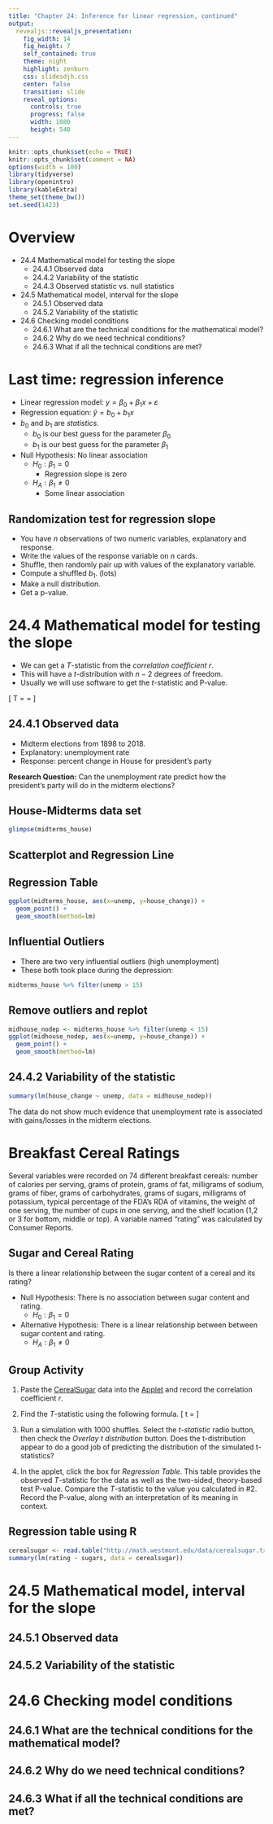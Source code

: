 ```yaml
---
title: "Chapter 24: Inference for linear regression, continued"
output: 
  revealjs::revealjs_presentation:
    fig_width: 14 
    fig_height: 7
    self_contained: true
    theme: night
    highlight: zenburn
    css: slidesdjh.css
    center: false
    transition: slide
    reveal_options:
      controls: true
      progress: false
      width: 1080
      height: 540
---
```


```r
knitr::opts_chunk$set(echo = TRUE)
knitr::opts_chunk$set(comment = NA)
options(width = 100)
library(tidyverse)
library(openintro)
library(kableExtra)
theme_set(theme_bw())
set.seed(1423)
```

# Overview

- 24.4 Mathematical model for testing the slope
    - 24.4.1 Observed data
    - 24.4.2 Variability of the statistic
    - 24.4.3 Observed statistic vs. null statistics
- 24.5 Mathematical model, interval for the slope
    - 24.5.1 Observed data
    - 24.5.2 Variability of the statistic
- 24.6 Checking model conditions
    - 24.6.1 What are the technical conditions for the mathematical model?
    - 24.6.2 Why do we need technical conditions?
    - 24.6.3 What if all the technical conditions are met?

# Last time: regression inference

- Linear regression model: $y = \beta_0 + \beta_1x + \varepsilon$
- Regression equation: $\hat{y} = b_0 + b_1x$
- $b_0$ and $b_1$ are *statistics*.
    - $b_0$ is our best guess for the parameter $\beta_0$
    - $b_1$ is our best guess for the parameter $\beta_1$
- Null Hypothesis: No linear association
    - $H_0: \beta_1 = 0$
        - Regression slope is zero
    - $H_A: \beta_1 \neq 0$
        - Some linear association
        
## Randomization test for regression slope

- You have $n$ observations of two numeric variables, explanatory and response.
- Write the values of the response variable on $n$ cards.
- Shuffle, then randomly pair up with values of the explanatory variable.
- Compute a shuffled $b_1$. (lots)
- Make a null distribution.
- Get a p-value.


##  {data-background="https://openintro-ims.netlify.app/24-inf-model-slr_files/figure-html/permweightScatter-1.png" data-background-size="contain"}

##  {data-background="https://openintro-ims.netlify.app/24-inf-model-slr_files/figure-html/permweekslm-1.png" data-background-size="contain"}

##  {data-background="https://openintro-ims.netlify.app/24-inf-model-slr_files/figure-html/nulldistBirths-1.png" data-background-size="contain"}

# 24.4 Mathematical model for testing the slope

- We can get a $T$-statistic from the *correlation coefficient* $r$.
- This will have a $t$-distribution with $n-2$ degrees of freedom.
- Usually we will use software to get the $t$-statistic and P-value.

\[
T = \frac{r}{\sqrt{\frac{1-r^2}{n-2}}} = \frac{b_1 - 0}{SE_{b_1}}
\]

## 24.4.1 Observed data

- Midterm elections from 1898 to 2018.
- Explanatory: unemployment rate
- Response: percent change in House for president's party

**Research Question:** Can the unemployment rate predict how the president's party will do in the midterm elections?

## House-Midterms data set

```r
glimpse(midterms_house)
```

## Scatterplot and Regression Line

## Regression Table

```r
ggplot(midterms_house, aes(x=unemp, y=house_change)) + 
  geom_point() +
  geom_smooth(method=lm)
```

## Influential Outliers

- There are two very influential outliers (high unemployment)
- These both took place during the depression:

```r
midterms_house %>% filter(unemp > 15)
```

## Remove outliers and replot

```r
midhouse_nodep <- midterms_house %>% filter(unemp < 15)
ggplot(midhouse_nodep, aes(x=unemp, y=house_change)) + 
  geom_point() +
  geom_smooth(method=lm)
```

## 24.4.2 Variability of the statistic

```r
summary(lm(house_change ~ unemp, data = midhouse_nodep))
```

The data do not show much evidence that unemployment rate is associated with gains/losses in the midterm elections.

# Breakfast Cereal Ratings

Several variables were recorded on 74 different breakfast cereals: number of calories per serving, grams of protein, grams of fat, milligrams of sodium, grams of fiber, grams of carbohydrates, grams of sugars, milligrams of potassium, typical percentage of the FDA's RDA of vitamins, the weight of one serving, the number of cups in one serving, and the shelf location (1,2 or 3 for bottom, middle or top). A variable named "rating" was calculated by Consumer Reports.

## Sugar and Cereal Rating 

Is there a linear relationship between the sugar content of a cereal and its rating?

- Null Hypothesis: There is no association between sugar content and rating.
    + $H_0: \beta_1 = 0$
- Alternative Hypothesis: There is a linear relationship between between sugar content and rating.
    + $H_A: \beta_1 \neq 0$ 

## Group Activity

1. Paste the [CerealSugar](http://math.westmont.edu/data/cerealsugar.txt) data into the [Applet](http://www.rossmanchance.com/applets/RegShuffle.htm?hideExtras=2) and record the correlation coefficient $r$.

2. Find the $T$-statistic using the following formula.
\[
t = \frac{r}{\sqrt{\frac{1-r^2}{n-2}}} 
\]

3. Run a simulation with 1000 shuffles. Select the *t-statistic* radio button, then check the *Overlay t distribution* button. Does the t-distribution appear to do a good job of predicting the distribution of the simulated t-statistics? 

4. In the applet, click the box for *Regression Table*. This table provides the observed $T$-statistic for the data as well as the two-sided, theory-based test P-value. Compare the $T$-statistic to the value you calculated in #2. Record the P-value, along with an interpretation of its meaning in context.

## Regression table using R

```r
cerealsugar <- read.table("http://math.westmont.edu/data/cerealsugar.txt", header = TRUE)
summary(lm(rating ~ sugars, data = cerealsugar))
```

# 24.5 Mathematical model, interval for the slope
## 24.5.1 Observed data
## 24.5.2 Variability of the statistic
# 24.6 Checking model conditions
## 24.6.1 What are the technical conditions for the mathematical model?
## 24.6.2 Why do we need technical conditions?
## 24.6.3 What if all the technical conditions are met?


